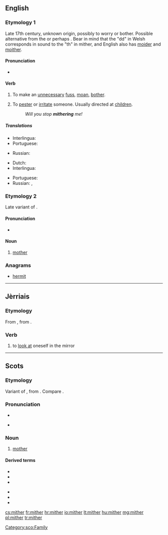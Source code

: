 ==English==
{{was wotd|2012|July|21}}

===Etymology 1===
Late 17th century, unknown origin, possibly {{etyl|cy|en}} {{term|moedrodd|lang=cy}} to worry or bother. Possible alternative from the {{etyl|cy|en}} {{term|meidda||to beg for whey|lang=cy}} or perhaps {{term|meiddio||to dare or venture|lang=cy}}. Bear in mind that the "dd" in Welsh corresponds in sound to the "th" in mither, and English also has [[moider]] and [[moither]].

====Pronunciation====
* {{IPA|/ˈmaɪθər/}}

====Verb====
{{en-verb|mithers|mithering|mithered|mithered}}

# {{context|intransitive|Northern England|lang=en}} To make an [[unnecessary]] [[fuss]], [[moan]], [[bother]].
# {{context|transitive|lang=en}} To [[pester]] or [[irritate]] someone. Usually directed at [[children]].
#: ''Will you stop '''mithering''' me!''

=====Translations=====
{{trans-top|intransitive: to mither}}
* Interlingua: {{t|ia|preoccupar se de bagatelas}}
* Portuguese: {{t|pt|[[fazer]] [[queixume]]}}
{{trans-mid}}
* Russian: {{t+|ru|раздражать|tr=razdražátʹ}}
{{trans-bottom}}

{{trans-top|transitive to mither}}
* Dutch: {{t+|nl|lastigvallen}}
* Interlingua: {{t|ia|importunar}}
{{trans-mid}}
* Portuguese: {{t+|pt|importunar}}
* Russian: {{t+|ru|докучать|tr=dokučátʹ}}, {{t+|ru|донимать|tr=donimátʹ}}
{{trans-bottom}}

===Etymology 2===
Late variant of {{etyl|ang|en}} {{term/t|ang|mōdor}}.

====Pronunciation====
* {{IPA|/ˈmɪθə/}}

====Noun====
{{en-noun}}

# {{context|Scotland|and|Northern England|lang=en}} [[mother]]

===Anagrams===
* [[hermit#English|hermit]]

----

==Jèrriais==

===Etymology===
From {{etyl|fro|roa-jer}} {{term|mirer||to look at; to watch|lang=fro}}, from {{etyl|la|roa-jer}} {{term|miror|mīror, mīrārī|be amazed at|lang=la}}.

===Verb===
{{roa-jer-verb}}

# {{context|reflexive|s'mither|lang=roa-jer}} to [[look at]] oneself in the mirror

----

==Scots==

===Etymology===
Variant of {{term|mother|lang=en}}, from {{etyl|ang|sco}} {{term/t|ang|mōdor}}. Compare {{term|moder|lang=sco}}.

===Pronunciation===
* {{IPA|[ˈmɪðər]|lang=sco}}
* {{qualifier|Mid Northern Scots|Shetlandic}} {{IPA|[ˈmɪdər]|lang=sco}}

===Noun===
{{sco-noun}}

# [[mother]]

====Derived terms====
{{der-top}}
* {{l|sco|clocks-mither|gloss=a hen with chickens}}
* {{l|sco|guid-mither|gloss=mother-in-law}}
* {{l|sco|grandmither|gloss=grandmother}}
{{der-mid}}
* {{l|sco|mither-brither|gloss=maternal uncle}}
* {{l|sco|mither tongue|gloss=mother tongue, native language}}
* {{l|sco|mither wit|gloss=native wit}}
{{der-bottom}}

[[Category:sco:Family]]

[[cs:mither]]
[[fr:mither]]
[[hr:mither]]
[[io:mither]]
[[lt:mither]]
[[hu:mither]]
[[mg:mither]]
[[pl:mither]]
[[tr:mither]]